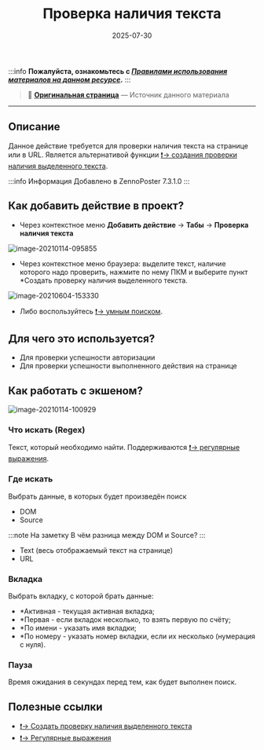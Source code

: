 ﻿---
sidebar_position: 8
title: "Проверка наличия текста"
description: ""
date: "2025-07-30"
converted: true
originalFile: "Проверка наличия текста.txt"
targetUrl: "https://zennolab.atlassian.net/wiki/spaces/RU/pages/1308426253"
---
:::info **Пожалуйста, ознакомьтесь с [*Правилами использования материалов на данном ресурсе*](../Disclaimer).**
:::

> 🔗 **[Оригинальная страница](https://zennolab.atlassian.net/wiki/spaces/RU/pages/1308426253)** — Источник данного материала

_______________________________________________  


## Описание

Данное действие требуется для проверки наличия текста на странице или в URL. Является альтернативой функции [❗→ создания проверки наличия выделенного текста](/wiki/spaces/RU/pages/534053296 "/wiki/spaces/RU/pages/534053296").

:::info Информация
Добавлено в ZennoPoster 7.3.1.0
:::

  

## Как добавить действие в проект?

- Через контекстное меню **Добавить действие** → **Табы** → **Проверка наличия текста**

![image-20210114-095855](./assets/Проверка_наличия_текста/Проверка_наличия_текста_pic1.png)



- Через контекстное меню браузера: выделите текст, наличие которого надо проверить, нажмите по нему ПКМ и выберите пункт *Создать проверку наличия выделенного текста.

![image-20210604-153330](./assets/Проверка_наличия_текста/Проверка_наличия_текста_pic2.png)


- Либо воспользуйтесь [❗→ умным поиском](https://zennolab.atlassian.net/wiki/spaces/RU/pages/506200090/ProjectMaker+7#%D0%A3%D0%BC%D0%BD%D1%8B%D0%B9-%D0%BF%D0%BE%D0%B8%D1%81%D0%BA-%D0%B4%D0%B5%D0%B9%D1%81%D1%82%D0%B2%D0%B8%D0%B9 "https://zennolab.atlassian.net/wiki/spaces/RU/pages/506200090/ProjectMaker+7#%D0%A3%D0%BC%D0%BD%D1%8B%D0%B9-%D0%BF%D0%BE%D0%B8%D1%81%D0%BA-%D0%B4%D0%B5%D0%B9%D1%81%D1%82%D0%B2%D0%B8%D0%B9").

  

## Для чего это используется?

- Для проверки успешности авторизации
- Для проверки успешности выполненного действия на странице

  

## Как работать с экшеном?

![image-20210114-100929](./assets/Проверка_наличия_текста/Проверка_наличия_текста_pic3.png)



### Что искать (Regex)

Текст, который необходимо найти. Поддерживаются [❗→ регулярные выражения](/wiki/spaces/RU/pages/534086111 "/wiki/spaces/RU/pages/534086111").

### Где искать

Выбрать данные, в которых будет произведён поиск

- DOM
- Source

:::note На заметку
В чём разница между DOM и Source?
:::

- Text (весь отображаемый текст на странице)
- URL

### Вкладка

Выбрать вкладку, с которой брать данные:

- *Активная - текущая активная вкладка;
- *Первая - если вкладок несколько, то взять первую по счёту;
- *По имени - указать имя вкладки;
- *По номеру - указать номер вкладки, если их несколько (нумерация с нуля).

### Пауза

Время ожидания в секундах перед тем, как будет выполнен поиск.

  

## Полезные ссылки

- [❗→ Создать проверку наличия выделенного текста](/wiki/spaces/RU/pages/534053296 "/wiki/spaces/RU/pages/534053296")
- [❗→ Регулярные выражения](/wiki/spaces/RU/pages/534086111 "/wiki/spaces/RU/pages/534086111")